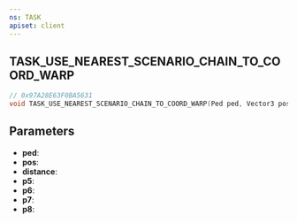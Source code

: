 ```yaml
---
ns: TASK
apiset: client
---
```

## TASK_USE_NEAREST_SCENARIO_CHAIN_TO_COORD_WARP

```c
// 0x97A28E63F0BA5631
void TASK_USE_NEAREST_SCENARIO_CHAIN_TO_COORD_WARP(Ped ped, Vector3 pos, float distance, BOOL p5, BOOL p6, BOOL p7, BOOL p8);
```


## Parameters
* **ped**:
* **pos**:
* **distance**:
* **p5**:
* **p6**:
* **p7**:
* **p8**:
